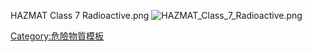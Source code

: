 HAZMAT Class 7 Radioactive.png<noinclude>
[[Image:HAZMAT Class 7 Radioactive.png|thumb]]
[[Category:危險物質模板]]
</noinclude>